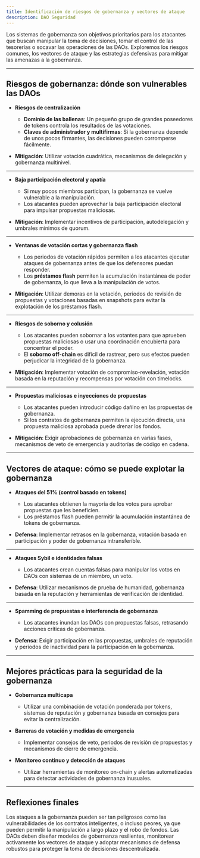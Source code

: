```yaml
---
title: Identificación de riesgos de gobernanza y vectores de ataque
description: DAO Seguridad
---
```


Los sistemas de gobernanza son objetivos prioritarios para los atacantes que buscan manipular la toma de decisiones, tomar el control de las tesorerías o socavar las operaciones de las DAOs. Exploremos los riesgos comunes, los vectores de ataque y las estrategias defensivas para mitigar las amenazas a la gobernanza.

---

## **Riesgos de gobernanza: dónde son vulnerables las DAOs**

- **Riesgos de centralización**
  - **Dominio de las ballenas**: Un pequeño grupo de grandes poseedores de tokens controla los resultados de las votaciones.
  - **Claves de administrador y multifirmas**: Si la gobernanza depende de unos pocos firmantes, las decisiones pueden corromperse fácilmente.

- **Mitigación**: Utilizar votación cuadrática, mecanismos de delegación y gobernanza multinivel.

----

- ​​**Baja participación electoral y apatía**
  - Si muy pocos miembros participan, la gobernanza se vuelve vulnerable a la manipulación.
  - Los atacantes pueden aprovechar la baja participación electoral para impulsar propuestas maliciosas.

- **Mitigación**: Implementar incentivos de participación, autodelegación y umbrales mínimos de quorum.

---

- ​​**Ventanas de votación cortas y gobernanza flash**
  - Los periodos de votación rápidos permiten a los atacantes ejecutar ataques de gobernanza antes de que los defensores puedan responder.
  - Los **préstamos flash** permiten la acumulación instantánea de poder de gobernanza, lo que lleva a la manipulación de votos.

- **Mitigación**: Utilizar demoras en la votación, periodos de revisión de propuestas y votaciones basadas en snapshots para evitar la explotación de los préstamos flash.

---

- ​​**Riesgos de soborno y colusión**
  - Los atacantes pueden sobornar a los votantes para que aprueben propuestas maliciosas o usar una coordinación encubierta para concentrar el poder.
  - El **soborno off-chain** es difícil de rastrear, pero sus efectos pueden perjudicar la integridad de la gobernanza.

- **Mitigación**: Implementar votación de compromiso-revelación, votación basada en la reputación y recompensas por votación con timelocks.

---

- ​​**Propuestas maliciosas e inyecciones de propuestas**
  - Los atacantes pueden introducir código dañino en las propuestas de gobernanza.
  - Si los contratos de gobernanza permiten la ejecución directa, una propuesta maliciosa aprobada puede drenar los fondos.

- **Mitigación**: Exigir aprobaciones de gobernanza en varias fases, mecanismos de veto de emergencia y auditorías de código en cadena.

---

## **Vectores de ataque: cómo se puede explotar la gobernanza**

- **Ataques del 51% (control basado en tokens)**
  - Los atacantes obtienen la mayoría de los votos para aprobar propuestas que les beneficien.
  - Los préstamos flash pueden permitir la acumulación instantánea de tokens de gobernanza.

- **Defensa**: Implementar retrasos en la gobernanza, votación basada en participación y poder de gobernanza intransferible.

---

- ​​**Ataques Sybil e identidades falsas**
  - Los atacantes crean cuentas falsas para manipular los votos en DAOs con sistemas de un miembro, un voto.

- **Defensa**: Utilizar mecanismos de prueba de humanidad, gobernanza basada en la reputación y herramientas de verificación de identidad.

---

- **Spamming de propuestas e interferencia de gobernanza**
  - Los atacantes inundan las DAOs con propuestas falsas, retrasando acciones críticas de gobernanza.

- **Defensa**: Exigir participación en las propuestas, umbrales de reputación y periodos de inactividad para la participación en la gobernanza.

---

## **Mejores prácticas para la seguridad de la gobernanza**

- **Gobernanza multicapa**
  - Utilizar una combinación de votación ponderada por tokens, sistemas de reputación y gobernanza basada en consejos para evitar la centralización.

- **Barreras de votación y medidas de emergencia**
  - Implementar consejos de veto, periodos de revisión de propuestas y mecanismos de cierre de emergencia.

- **Monitoreo continuo y detección de ataques**
  - Utilizar herramientas de monitoreo on-chain y alertas automatizadas para detectar actividades de gobernanza inusuales.

---

## **Reflexiones finales**

Los ataques a la gobernanza pueden ser tan peligrosos como las vulnerabilidades de los contratos inteligentes, o incluso peores, ya que pueden permitir la manipulación a largo plazo y el robo de fondos. Las DAOs deben diseñar modelos de gobernanza resilientes, monitorear activamente los vectores de ataque y adoptar mecanismos de defensa robustos para proteger la toma de decisiones descentralizada.